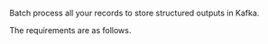 Batch process all your records to store structured outputs in Kafka.

The requirements are as follows.


<SharedKafka />
<SharedKafkaCLIAPI />